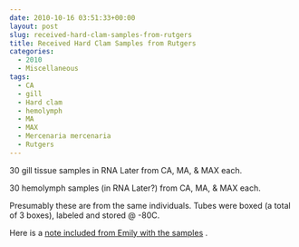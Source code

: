 ```yaml
---
date: 2010-10-16 03:51:33+00:00
layout: post
slug: received-hard-clam-samples-from-rutgers
title: Received Hard Clam Samples from Rutgers
categories:
  - 2010
  - Miscellaneous
tags:
  - CA
  - gill
  - Hard clam
  - hemolymph
  - MA
  - MAX
  - Mercenaria mercenaria
  - Rutgers
---
```


30 gill tissue samples in RNA Later from CA, MA, & MAX each.

30 hemolymph samples (in RNA Later?) from CA, MA, & MAX each.

Presumably these are from the same individuals. Tubes were boxed (a total of 3 boxes), labeled and stored @ -80C.

Here is a [note included from Emily with the samples](https://eagle.fish.washington.edu/Arabidopsis/20101015-01.jpg) .
